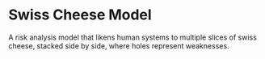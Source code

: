 # Swiss Cheese Model

A risk analysis model that likens human systems to multiple slices of swiss cheese, stacked side by side, where holes represent weaknesses.